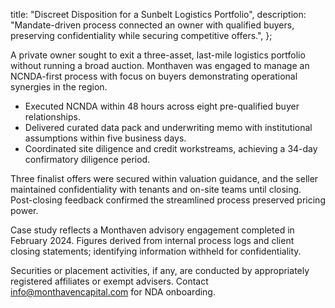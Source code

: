 
  title: "Discreet Disposition for a Sunbelt Logistics Portfolio",
  description:
    "Mandate-driven process connected an owner with qualified buyers, preserving confidentiality while securing competitive offers.",
};

<Box title="Mandate Overview" eyebrow="Case Study">
  <p>
    A private owner sought to exit a three-asset, last-mile logistics portfolio without running a broad auction. Monthaven was
    engaged to manage an NCNDA-first process with focus on buyers demonstrating operational synergies in the region.
  </p>
</Box>

<Box title="Execution" eyebrow="Process">
  <ul className="list-disc space-y-2 pl-5">
    <li>Executed NCNDA within 48 hours across eight pre-qualified buyer relationships.</li>
    <li>Delivered curated data pack and underwriting memo with institutional assumptions within five business days.</li>
    <li>Coordinated site diligence and credit workstreams, achieving a 34-day confirmatory diligence period.</li>
  </ul>
</Box>

<Box title="Outcome" eyebrow="Result">
  <p>
    Three finalist offers were secured within valuation guidance, and the seller maintained confidentiality with tenants and
    on-site teams until closing. Post-closing feedback confirmed the streamlined process preserved pricing power.
  </p>
</Box>

<Box title="Methodology & Footnotes" eyebrow="Transparency">
  <p>
    Case study reflects a Monthaven advisory engagement completed in February 2024. Figures derived from internal process logs and
    client closing statements; identifying information withheld for confidentiality.
  </p>
</Box>

<CalloutStrip>
  Securities or placement activities, if any, are conducted by appropriately registered affiliates or exempt advisers. Contact
  <a className="underline" href="mailto:info@monthavencapital.com">info@monthavencapital.com</a> for NDA onboarding.
</CalloutStrip>
